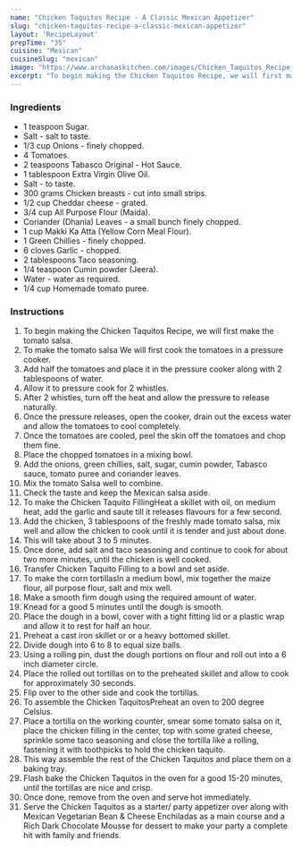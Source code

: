 ---
name: "Chicken Taquitos Recipe - A Classic Mexican Appetizer"
slug: "chicken-taquitos-recipe-a-classic-mexican-appetizer"
layout: 'RecipeLayout'
prepTime: "35"
cuisine: "Mexican"
cuisineSlug: "mexican"
image: "https://www.archanaskitchen.com/images/Chicken_Taquitos_Recipe_filled_with_spinach_chicken_salsa_and_cheese-2.jpg"
excerpt: "To begin making the Chicken Taquitos Recipe, we will first make the tomato salsa"
---

### Ingredients

- 1 teaspoon Sugar.
- Salt - salt to taste.
- 1/3 cup Onions - finely chopped.
- 4 Tomatoes.
- 2 teaspoons Tabasco Original - Hot Sauce.
- 1 tablespoon Extra Virgin Olive Oil.
- Salt - to taste.
- 300 grams Chicken breasts - cut into small strips.
- 1/2 cup Cheddar cheese - grated.
- 3/4 cup All Purpose Flour (Maida).
- Coriander (Dhania) Leaves - a small bunch finely chopped.
- 1 cup Makki Ka Atta (Yellow Corn Meal Flour).
- 1 Green Chillies - finely chopped.
- 6 cloves Garlic - chopped.
- 2 tablespoons Taco seasoning.
- 1/4 teaspoon Cumin powder (Jeera).
- Water - water as required.
- 1/4 cup Homemade tomato puree.

### Instructions

1. To begin making the Chicken Taquitos Recipe, we will first make the tomato salsa.
1. To make the tomato salsa We will first cook the tomatoes in a pressure cooker.
1. Add half the tomatoes and place it in the pressure cooker along with 2 tablespoons of water.
1. Allow it to pressure cook for 2 whistles.
1. After 2 whistles, turn off the heat and allow the pressure to release naturally.
1. Once the pressure releases, open the cooker, drain out the excess water and allow the tomatoes to cool completely.
1. Once the tomatoes are cooled, peel the skin off the tomatoes and chop them fine.
1. Place the chopped tomatoes in a mixing bowl.
1. Add the onions, green chillies, salt, sugar, cumin powder, Tabasco sauce, tomato puree and coriander leaves.
1. Mix the tomato Salsa well to combine.
1. Check the taste and keep the Mexican salsa aside.
1. To make the Chicken Taquito FillingHeat a skillet with oil, on medium heat, add the garlic and saute till it releases flavours for a few second.
1. Add the chicken, 3 tablespoons of the freshly made tomato salsa, mix well and allow the chicken to cook until it is tender and just about done.
1. This will take about 3 to 5 minutes.
1. Once done, add salt and taco seasoning and continue to cook for about two more minutes, until the chicken is well cooked.
1. Transfer Chicken Taquito Filling to a bowl and set aside.
1. To make the corn tortillasIn a medium bowl, mix together the maize flour, all purpose flour, salt and mix well.
1. Make a smooth firm dough using the required amount of water.
1. Knead for a good 5 minutes until the dough is smooth.
1. Place the dough in a bowl, cover with a tight fitting lid or a plastic wrap and allow it to rest for half an hour.
1. Preheat a cast iron skillet or or a heavy bottomed skillet.
1. Divide dough into 6 to 8 to equal size balls.
1. Using a rolling pin, dust the dough portions on flour and roll out into a 6 inch diameter circle.
1. Place the rolled out tortillas on to the preheated skillet and allow to cook for approximately 30 seconds.
1. Flip over to the other side and cook the tortillas.
1. To assemble the Chicken TaquitosPreheat an oven to 200 degree Celsius.
1. Place a tortilla on the working counter, smear some tomato salsa on it, place the chicken filling in the center, top with some grated cheese, sprinkle some taco seasoning and close the tortilla like a rolling, fastening it with toothpicks to hold the chicken taquito.
1. This way assemble the rest of the Chicken Taquitos and place them on a baking tray.
1. Flash bake the Chicken Taquitos in the oven for a good 15-20 minutes, until the tortillas are nice and crisp.
1. Once done, remove from the oven and serve hot immediately.
1. Serve the Chicken Taquitos as a starter/ party appetizer over along with Mexican Vegetarian Bean & Cheese Enchiladas as a main course and a Rich Dark Chocolate Mousse for dessert to make your party a complete hit with family and friends.
